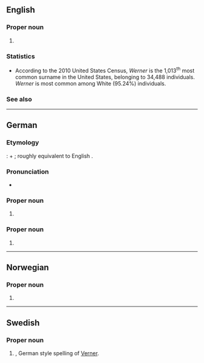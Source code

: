 ==English==

===Proper noun===
{{en-prop|s}}

# {{surname|en|from=German}}

===Statistics===
* According to the 2010 United States Census, ''Werner'' is the 1,013<sup>th</sup> most common surname in the United States, belonging to 34,488 individuals. ''Werner'' is most common among White (95.24%) individuals.

===See also===
{{col3|en|
|Warner
}}

----

==German==

===Etymology===
{{der|de|gem|-}}: {{m|gem-pro|*waraz|t=cautious; heedful; wary; watchful}} + {{m|gem-pro|*harjaz|t=army; army leader}}; roughly equivalent to English {{m|en|Warner}}.

===Pronunciation===
* {{audio|de|De-Werner.ogg|Audio}}

===Proper noun===
{{head|de|proper noun}}

# {{given name|de|male|popular=in Germany since the Middle Ages}}

===Proper noun===
{{de-proper noun|surname}}

# {{surname|de|common patronymic|from=given names}}

----

==Norwegian==

===Proper noun===
{{no-proper noun}}

# {{given name|no|male}}

----

==Swedish==

===Proper noun===
{{sv-proper noun|c}}

# {{given name|sv|male}}, German style spelling of [[Verner]].